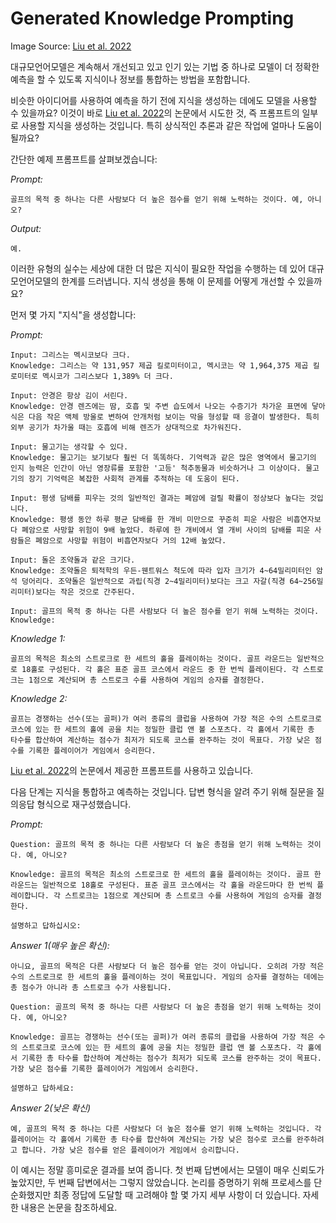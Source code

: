 # Generated Knowledge Prompting


<Screenshot src={GENKNOW} alt="GENKNOW" />

Image Source: [Liu et al. 2022](https://arxiv.org/pdf/2110.08387.pdf)

대규모언어모델은 계속해서 개선되고 있고 인기 있는 기법 중 하나로 모델이 더 정확한 예측을 할 수 있도록 지식이나 정보를 통합하는 방법을 포함합니다.

비슷한 아이디어를 사용하여 예측을 하기 전에 지식을 생성하는 데에도 모델을 사용할 수 있을까요? 이것이 바로 [Liu et al. 2022](https://arxiv.org/pdf/2110.08387.pdf)의 논문에서 시도한 것, 즉 프롬프트의 일부로 사용할 지식을 생성하는 것입니다. 특히 상식적인 추론과 같은 작업에 얼마나 도움이 될까요?

간단한 예제 프롬프트를 살펴보겠습니다:

*Prompt:*
```
골프의 목적 중 하나는 다른 사람보다 더 높은 점수를 얻기 위해 노력하는 것이다. 예, 아니오?
```

*Output:*
```
예.
```

이러한 유형의 실수는 세상에 대한 더 많은 지식이 필요한 작업을 수행하는 데 있어 대규모언어모델의 한계를 드러냅니다. 지식 생성을 통해 이 문제를 어떻게 개선할 수 있을까요?

먼저 몇 가지 "지식"을 생성합니다:

*Prompt:*
```
Input: 그리스는 멕시코보다 크다.
Knowledge: 그리스는 약 131,957 제곱 킬로미터이고, 멕시코는 약 1,964,375 제곱 킬로미터로 멕시코가 그리스보다 1,389% 더 크다.

Input: 안경은 항상 김이 서린다.
Knowledge: 안경 렌즈에는 땀, 호흡 및 주변 습도에서 나오는 수증기가 차가운 표면에 닿아 식은 다음 작은 액체 방울로 변하여 안개처럼 보이는 막을 형성할 때 응결이 발생한다. 특히 외부 공기가 차가울 때는 호흡에 비해 렌즈가 상대적으로 차가워진다.

Input: 물고기는 생각할 수 있다.
Knowledge: 물고기는 보기보다 훨씬 더 똑똑하다. 기억력과 같은 많은 영역에서 물고기의 인지 능력은 인간이 아닌 영장류를 포함한 '고등' 척추동물과 비슷하거나 그 이상이다. 물고기의 장기 기억력은 복잡한 사회적 관계를 추적하는 데 도움이 된다.

Input: 평생 담배를 피우는 것의 일반적인 결과는 폐암에 걸릴 확률이 정상보다 높다는 것입니다.
Knowledge: 평생 동안 하루 평균 담배를 한 개비 미만으로 꾸준히 피운 사람은 비흡연자보다 폐암으로 사망할 위험이 9배 높았다. 하루에 한 개비에서 열 개비 사이의 담배를 피운 사람들은 폐암으로 사망할 위험이 비흡연자보다 거의 12배 높았다.

Input: 돌은 조약돌과 같은 크기다.
Knowledge: 조약돌은 퇴적학의 우든-웬트워스 척도에 따라 입자 크기가 4~64밀리미터인 암석 덩어리다. 조약돌은 일반적으로 과립(직경 2~4밀리미터)보다는 크고 자갈(직경 64~256밀리미터)보다는 작은 것으로 간주된다.

Input: 골프의 목적 중 하나는 다른 사람보다 더 높은 점수를 얻기 위해 노력하는 것이다.
Knowledge:
```

*Knowledge 1:*
```
골프의 목적은 최소의 스트로크로 한 세트의 홀을 플레이하는 것이다. 골프 라운드는 일반적으로 18홀로 구성된다. 각 홀은 표준 골프 코스에서 라운드 중 한 번씩 플레이된다. 각 스트로크는 1점으로 계산되며 총 스트로크 수를 사용하여 게임의 승자를 결정한다.
```

*Knowledge 2:*
```
골프는 경쟁하는 선수(또는 골퍼)가 여러 종류의 클럽을 사용하여 가장 적은 수의 스트로크로 코스에 있는 한 세트의 홀에 공을 치는 정밀한 클럽 앤 볼 스포츠다. 각 홀에서 기록한 총 타수를 합산하여 계산하는 점수가 최저가 되도록 코스를 완주하는 것이 목표다. 가장 낮은 점수를 기록한 플레이어가 게임에서 승리한다.
```

[Liu et al. 2022](https://arxiv.org/pdf/2110.08387.pdf)의 논문에서 제공한 프롬프트를 사용하고 있습니다.

다음 단계는 지식을 통합하고 예측하는 것입니다. 답변 형식을 알려 주기 위해 질문을 질의응답 형식으로 재구성했습니다.

*Prompt:*
```
Question: 골프의 목적 중 하나는 다른 사람보다 더 높은 총점을 얻기 위해 노력하는 것이다. 예, 아니오?

Knowledge: 골프의 목적은 최소의 스트로크로 한 세트의 홀을 플레이하는 것이다. 골프 한 라운드는 일반적으로 18홀로 구성된다. 표준 골프 코스에서는 각 홀을 라운드마다 한 번씩 플레이합니다. 각 스트로크는 1점으로 계산되며 총 스트로크 수를 사용하여 게임의 승자를 결정한다.

설명하고 답하십시오: 
```

*Answer 1(매우 높은 확신):*
```
아니요, 골프의 목적은 다른 사람보다 더 높은 점수를 얻는 것이 아닙니다. 오히려 가장 적은 수의 스트로크로 한 세트의 홀을 플레이하는 것이 목표입니다. 게임의 승자를 결정하는 데에는 총 점수가 아니라 총 스트로크 수가 사용됩니다.
```

```
Question: 골프의 목적 중 하나는 다른 사람보다 더 높은 총점을 얻기 위해 노력하는 것이다. 예, 아니오?

Knowledge: 골프는 경쟁하는 선수(또는 골퍼)가 여러 종류의 클럽을 사용하여 가장 적은 수의 스트로크로 코스에 있는 한 세트의 홀에 공을 치는 정밀한 클럽 앤 볼 스포츠다. 각 홀에서 기록한 총 타수를 합산하여 계산하는 점수가 최저가 되도록 코스를 완주하는 것이 목표다. 가장 낮은 점수를 기록한 플레이어가 게임에서 승리한다.

설명하고 답하세요:
```

*Answer 2(낮은 확신)*
```
예, 골프의 목적 중 하나는 다른 사람보다 더 높은 점수를 얻기 위해 노력하는 것입니다. 각 플레이어는 각 홀에서 기록한 총 타수를 합산하여 계산되는 가장 낮은 점수로 코스를 완주하려고 합니다. 가장 낮은 점수를 얻은 플레이어가 게임에서 승리합니다.
```

이 예시는 정말 흥미로운 결과를 보여 줍니다. 첫 번째 답변에서는 모델이 매우 신뢰도가 높았지만, 두 번째 답변에서는 그렇지 않았습니다. 논리를 증명하기 위해 프로세스를 단순화했지만 최종 정답에 도달할 때 고려해야 할 몇 가지 세부 사항이 더 있습니다. 자세한 내용은 논문을 참조하세요.
